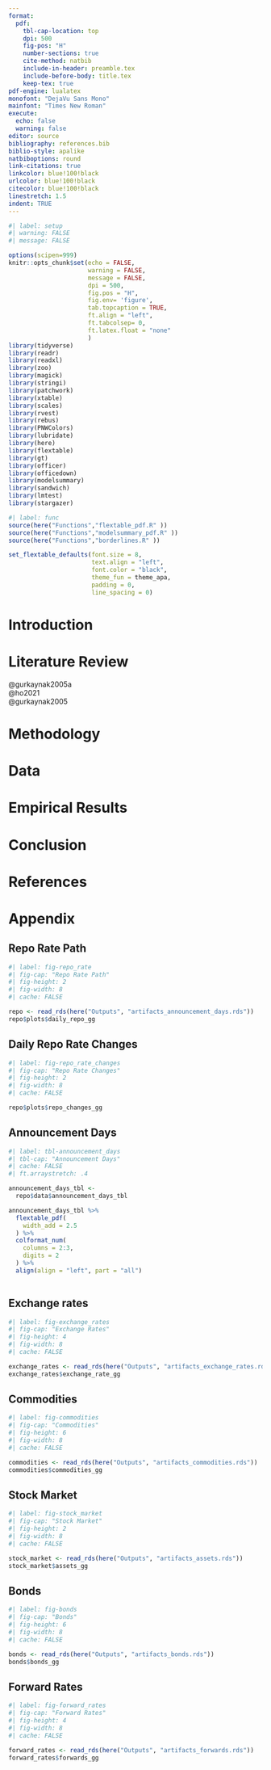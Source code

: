 ```yaml
---
format:
  pdf:
    tbl-cap-location: top
    dpi: 500
    fig-pos: "H"
    number-sections: true
    cite-method: natbib
    include-in-header: preamble.tex
    include-before-body: title.tex
    keep-tex: true
pdf-engine: lualatex
monofont: "DejaVu Sans Mono"
mainfont: "Times New Roman"
execute: 
  echo: false
  warning: false
editor: source
bibliography: references.bib
biblio-style: apalike
natbiboptions: round
link-citations: true
linkcolor: blue!100!black
urlcolor: blue!100!black
citecolor: blue!100!black
linestretch: 1.5
indent: TRUE
---
```


```r
#| label: setup
#| warning: FALSE
#| message: FALSE

options(scipen=999)
knitr::opts_chunk$set(echo = FALSE, 
                      warning = FALSE, 
                      message = FALSE, 
                      dpi = 500, 
                      fig.pos = "H", 
                      fig.env= 'figure', 
                      tab.topcaption = TRUE,
                      ft.align = "left",
                      ft.tabcolsep= 0, 
                      ft.latex.float = "none"
                      )
library(tidyverse)
library(readr)
library(readxl)
library(zoo)
library(magick)
library(stringi)
library(patchwork)
library(xtable)
library(scales)
library(rvest)
library(rebus)
library(PNWColors)
library(lubridate)
library(here)
library(flextable)
library(gt)
library(officer)
library(officedown)
library(modelsummary)
library(sandwich)
library(lmtest)
library(stargazer)
```

```r
#| label: func
source(here("Functions","flextable_pdf.R" ))
source(here("Functions","modelsummary_pdf.R" ))
source(here("Functions","borderlines.R" ))

set_flextable_defaults(font.size = 8, 
                       text.align = "left", 
                       font.color = "black", 
                       theme_fun = theme_apa, 
                       padding = 0,
                       line_spacing = 0)
```


# Introduction

# Literature Review
@gurkaynak2005a \
@ho2021 \
@gurkaynak2005

# Methodology


# Data


# Empirical Results


# Conclusion

\newpage
# References {.unnumbered}
::: {#refs}
:::

\setcounter{section}{0}
\renewcommand{\thesection}{\Alph{section}}

\setcounter{table}{0}
\renewcommand{\thetable}{A\arabic{table}}

\setcounter{figure}{0}
\renewcommand{\thefigure}{A\arabic{figure}}

\newpage

# Appendix

## Repo Rate Path

```r
#| label: fig-repo_rate
#| fig-cap: "Repo Rate Path"
#| fig-height: 2
#| fig-width: 8
#| cache: FALSE

repo <- read_rds(here("Outputs", "artifacts_announcement_days.rds"))
repo$plots$daily_repo_gg

```

## Daily Repo Rate Changes

```r
#| label: fig-repo_rate_changes
#| fig-cap: "Repo Rate Changes"
#| fig-height: 2
#| fig-width: 8
#| cache: FALSE

repo$plots$repo_changes_gg
```

\newpage

## Announcement Days

```r
#| label: tbl-announcement_days
#| tbl-cap: "Announcement Days"
#| cache: FALSE
#| ft.arraystretch: .4

announcement_days_tbl <- 
  repo$data$announcement_days_tbl

announcement_days_tbl %>%
  flextable_pdf(
    width_add = 2.5
  ) %>% 
  colformat_num(
    columns = 2:3,
    digits = 2
  ) %>% 
  align(align = "left", part = "all")
  
```


## Exchange rates

```r
#| label: fig-exchange_rates
#| fig-cap: "Exchange Rates"
#| fig-height: 4
#| fig-width: 8
#| cache: FALSE

exchange_rates <- read_rds(here("Outputs", "artifacts_exchange_rates.rds"))
exchange_rates$exchange_rate_gg

```


## Commodities

```r
#| label: fig-commodities
#| fig-cap: "Commodities"
#| fig-height: 6
#| fig-width: 8
#| cache: FALSE

commodities <- read_rds(here("Outputs", "artifacts_commodities.rds"))
commodities$commodities_gg

```


## Stock Market

```r
#| label: fig-stock_market
#| fig-cap: "Stock Market"
#| fig-height: 2
#| fig-width: 8
#| cache: FALSE

stock_market <- read_rds(here("Outputs", "artifacts_assets.rds"))
stock_market$assets_gg

```



## Bonds

```r
#| label: fig-bonds
#| fig-cap: "Bonds"
#| fig-height: 6
#| fig-width: 8
#| cache: FALSE

bonds <- read_rds(here("Outputs", "artifacts_bonds.rds"))
bonds$bonds_gg

```

\newpage

## Forward Rates

```r
#| label: fig-forward_rates
#| fig-cap: "Forward Rates"
#| fig-height: 4
#| fig-width: 8
#| cache: FALSE

forward_rates <- read_rds(here("Outputs", "artifacts_forwards.rds"))
forward_rates$forwards_gg

```


